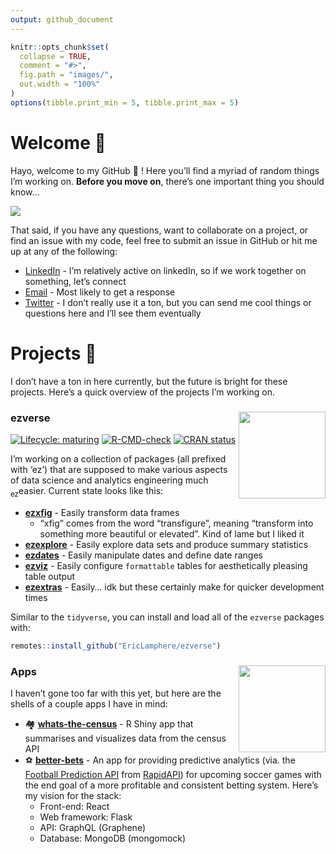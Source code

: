```yaml
---
output: github_document
---
```


```r
knitr::opts_chunk$set(
  collapse = TRUE,
  comment = "#>",
  fig.path = "images/",
  out.width = "100%"
)
options(tibble.print_min = 5, tibble.print_max = 5)
```

# Welcome 👋

Hayo, welcome to my GitHub 🐙 ! Here you'll find a myriad of random things I'm working on. **Before you move on**, there's one important thing you should know...

![](images/i_understand_nothing.gif)
<!--
![](https://media.giphy.com/media/SAAMcPRfQpgyI/giphy.gif)
-->

That said, if you have any questions, want to collaborate on a project, or find an issue with my code, feel free to submit an issue in GitHub or hit me up at any of the following:

* [LinkedIn](https://www.linkedin.com/in/ericjlamphere/) - I'm relatively active on linkedIn, so if we work together on something, let's connect
* [Email](ericjlamphere@gmail.com) - Most likely to get a response
* [Twitter](https://twitter.com/ericlamphere) - I don't really use it a ton, but you can send me cool things or questions here and I'll see them eventually

# Projects 🤖

I don't have a ton in here currently, but the future is bright for these projects. Here's a quick overview of the projects I'm working on.

### ezverse <a href='https://github.com/EricLamphere/ezverse'><img src='images/hex_sticker_ezverse.png' align="right" height="139" /></a>

<!-- badges: start -->
[![Lifecycle: maturing](https://img.shields.io/badge/lifecycle-maturing-blue.svg)](https://lifecycle.r-lib.org/articles/stages.html#maturing)
[![R-CMD-check](https://github.com/EricLamphere/ezverse/actions/workflows/check-release.yaml/badge.svg)](https://github.com/EricLamphere/ezverse/actions/workflows/check-release.yaml)
[![CRAN status](https://www.r-pkg.org/badges/version/ezverse)](https://CRAN.R-project.org/package=ezverse)
<!-- badges: end -->

I'm working on a collection of packages (all prefixed with 'ez') that are supposed to make various aspects of data science and analytics engineering much ~ez~easier. Current state looks like this:

* [**ezxfig**](https://github.com/EricLamphere/ezxfig.git) - Easily transform data frames
  * "xfig" comes from the word "transfigure", meaning "transform into something more beautiful or elevated". Kind of lame but I liked it
* [**ezexplore**](https://github.com/EricLamphere/ezexplore.git) - Easily explore data sets and produce summary statistics
* [**ezdates**](https://github.com/EricLamphere/ezdates.git) - Easily manipulate dates and define date ranges
* [**ezviz**](https://github.com/EricLamphere/ezviz.git) - Easily configure `formattable` tables for aesthetically pleasing table output
* [**ezextras**](https://github.com/EricLamphere/ezextras.git) - Easily... idk but these certainly make for quicker development times

Similar to the `tidyverse`, you can install and load all of the `ezverse` packages with:

``` r
remotes::install_github("EricLamphere/ezverse")
```


### Apps <a href='https://github.com/rstudio/shiny'><img src='images/app-store-logo-transparent.png' align="right" height="139" /></a>


I haven't gone too far with this yet, but here are the shells of a couple apps I have in mind:

* 🏘️ [**whats-the-census**](https://github.com/EricLamphere/whats-the-census.git) - R Shiny app that summarises and visualizes data from the census API
* ⚽ [**better-bets**](https://github.com/EricLamphere/better-bets.git) - An app for providing predictive analytics (via. the [Football Prediction API](https://rapidapi.com/boggio-analytics/api/football-prediction/) from [RapidAPI](https://rapidapi.com/hub)) for upcoming soccer games with the end goal of a more profitable and consistent betting system. Here's my vision for the stack:
  * Front-end: React
  * Web framework: Flask
  * API: GraphQL (Graphene)
  * Database: MongoDB (mongomock)





